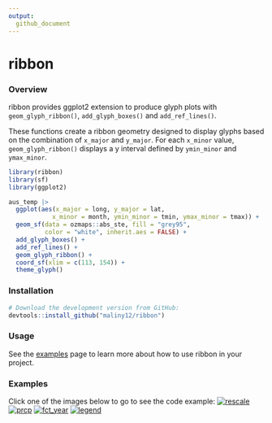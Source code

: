 ```yaml
---
output: 
  github_document
---
```


# ribbon

### Overview

ribbon provides ggplot2 extension to produce glyph plots with `geom_glyph_ribbon()`,
`add_glyph_boxes()` and `add_ref_lines()`.

These functions create a ribbon geometry designed to display glyphs
based on the combination of `x_major` and `y_major`. For each `x_minor`
value, `geom_glyph_ribbon()` displays a y interval defined by
`ymin_minor` and `ymax_minor`. 

```r
library(ribbon)
library(sf)
library(ggplot2)

aus_temp |>
  ggplot(aes(x_major = long, y_major = lat,
            x_minor = month, ymin_minor = tmin, ymax_minor = tmax)) +
  geom_sf(data = ozmaps::abs_ste, fill = "grey95",
          color = "white", inherit.aes = FALSE) +
  add_glyph_boxes() +
  add_ref_lines() +
  geom_glyph_ribbon() +
  coord_sf(xlim = c(113, 154)) +
  theme_glyph()

```

### Installation

```r
# Download the development version from GitHub:
devtools::install_github("maliny12/ribbon")
```


### Usage 

See the [examples](https://maliny12.github.io/ribbon/articles/Examples.html) page to learn more about how to use ribbon in your project.


### Examples

Click one of the images below to go to see the code example:
[![rescale](docs/articles/Examples_files/figure-html/global_local_rescale.png)](https://maliny12.github.io/ribbon/articles/Examples.html#comparison-between-global-rescale-and-local-rescale){width=250px}
[![prcp](docs/articles/Examples_files/figure-html/prcp_dist.png)](https://maliny12.github.io/ribbon/articles/Examples.html#mapping-precipitation-across-australia-with-glyphs){width=250px}
[![fct_year](docs/articles/Examples_files/figure-html/fct_year.png)](https://maliny12.github.io/ribbon/articles/Examples.html#comparative-visualization-by-factors-across-yearss){width=250px}
[![legend](docs/articles/Examples_files/figure-html/legend.png)](https://maliny12.github.io/ribbon/articles/Examples.html#integrating-legends-in-map-visualizations){width=250px}








